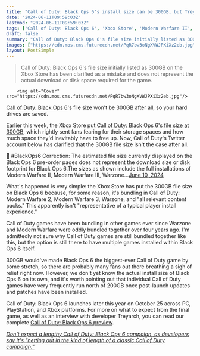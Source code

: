 ```yaml
---
title: "Call of Duty: Black Ops 6's install size can be 300GB, but Treyarch says this 'isn't representative of a typical player install experience'"
date: "2024-06-11T09:59:03Z"
lastmod: "2024-06-11T09:59:03Z"
tags: ['Call of Duty: Black Ops 6', 'Xbox Store', 'Modern Warfare II', 'Modern Warfare III', 'Warzone', 'Xbox Series XS', 'Call of Duty: Modern Warfare', 'PC', 'PlayStation', 'Xbox']
draft: false
summary: "Call of Duty: Black Ops 6's file size initially listed as 300GB on the Xbox Store has been clarified as a mistake and does not represent the actual download or disk space required for the game."
images: ["https://cdn.mos.cms.futurecdn.net/PqR7bw3oNgXVWJPXiXz2eb.jpg"]
layout: PostSimple
---
```

> Call of Duty: Black Ops 6's file size initially listed as 300GB on the Xbox Store has been clarified as a mistake and does not represent the actual download or disk space required for the game.


        <img alt="Cover" src="https://cdn.mos.cms.futurecdn.net/PqR7bw3oNgXVWJPXiXz2eb.jpg"/>
        
[Call of Duty: Black Ops 6](https://www.gamesradar.com/games/call-of-duty/call-of-duty-black-ops-6-guide/)'s file size won't be 300GB after all, so your hard drives are saved.

Earlier this week, the Xbox Store put [Call of Duty: Black Ops 6's file size at 300GB](https://www.gamesradar.com/games/call-of-duty/call-of-duty-black-ops-6-is-the-biggest-cod-game-ever-at-launch-with-over-300gb-of-space-needed-on-xbox-series-xs/), which rightly sent fans fearing for their storage spaces and how much space they'd inevitably have to free up. Now, Call of Duty's Twitter account below has clarified that the 300GB file size isn't the case after all.

📢 #BlackOps6 Correction: The estimated file size currently displayed on the Black Ops 6 pre-order pages does not represent the download size or disk footprint for Black Ops 6.The sizes as shown include the full installations of Modern Warfare II, Modern Warfare III, Warzone…[June 10, 2024](https://twitter.com/CODUpdates/status/1800273804389941699)

What's happened is very simple: the Xbox Store has put the 300GB file size on Black Ops 6 because, for some reason, it's bundling in Call of Duty: Modern Warfare 2, Modern Warfare 3, Warzone, and "all relevant content packs." This apparently isn't "representative of a typical player install experience."

Call of Duty games have been bundling in other games ever since Warzone and Modern Warfare were oddly bundled together over four years ago. I'm admittedly not sure why Call of Duty games are still bundled together like this, but the option is still there to have multiple games installed within Black Ops 6 itself.

300GB would've made Black Ops 6 the biggest-ever Call of Duty game by some stretch, so there are probably many fans out there breathing a sigh of relief right now. However, we don't yet know the actual install size of Black Ops 6 on its own, and it's worth pointing out that individual Call of Duty games have very frequently run north of 200GB once post-launch updates and patches have been installed.

Call of Duty: Black Ops 6 launches later this year on October 25 across PC, PlayStation, and Xbox platforms. For more on what to expect from the final game, as well as an interview with developer Treyarch, you can read our complete [Call of Duty: Black Ops 6 preview](https://www.gamesradar.com/games/call-of-duty/call-of-duty-has-been-treading-water-since-modern-warfare-and-now-black-ops-6-is-here-to-define-the-future-of-the-franchise/).

[<em>Don't expect a lengthy Call of Duty: Black Ops 6 campaign, as developers say it's "netting out in the kind of length of a classic Call of Duty campaign."</em>](https://www.gamesradar.com/games/call-of-duty/dont-expect-a-lengthy-call-of-duty-black-ops-6-campaign-as-developers-say-its-netting-out-in-the-kind-of-length-of-a-classic-call-of-duty-campaign/)
        